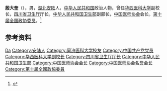 '''殷大奎'''（{{bd|1940年|10月|}}），男，[[湖北|湖北]][[安陆|安陆]]人，[[中华人民共和国|中华人民共和国]]政治人物，曾任[[华西医科大学|华西医科大学]]副校长，[[四川省卫生厅|四川省卫生厅]]厅长，[[中华人民共和国卫生部|中华人民共和国卫生部]]副部长，[[中国医师协会|中国医师协会]]会长，[[第十届全国政协委员|第十届全国政协委员]]。<ref>{{Cite book|title=中华人民共和国职官志|author=何虎生, 李耀东, 向常福主编|publisher=中国社会出版社|year=2003|isbn=9787800883934|location=北京|pages=}}</ref>

== 参考资料 ==
{{reflist}}

{{中国人物小作品}}

{{Authority control}}
{{DEFAULTSORT:Yin殷}}
[[Category:殷姓|Da]]
[[Category:安陆人|Category:安陆人]]
[[Category:同济医科大学校友|Category:同济医科大学校友]]
[[Category:中国共产党党员|Category:中国共产党党员]]
[[Category:华西医科大学副校长|Category:华西医科大学副校长]]
[[Category:四川省卫生厅厅长|Category:四川省卫生厅厅长]]
[[Category:中华人民共和国卫生部|Category:中华人民共和国卫生部]]
[[Category:中国医师协会会长|Category:中国医师协会会长]]
[[Category:中国医师协会名誉会长|Category:中国医师协会名誉会长]]
[[Category:第十屆全國政協委員|Category:第十屆全國政協委員]]